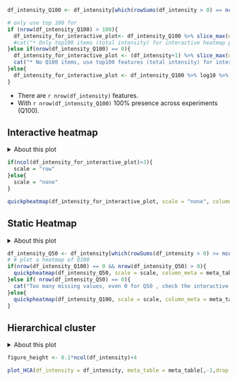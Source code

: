 
<!-- input: df_intensity, pure data.matrix with intensity -->
<!-- input optional: meta_data -->

```r
df_intensity_Q100 <- df_intensity[which(rowSums(df_intensity > 0) == ncol(df_intensity)) , , drop = FALSE] # the Q100 features/rows intensity matrix

# only use top 100 for
if (nrow(df_intensity_Q100) > 100){
  df_intensity_for_interactive_plot<- df_intensity_Q100 %>% slice_max(order_by = rowSums(.), n =100) %>% log10 %>%  as.matrix()
  #cat("* Only top100 items (total intensity) for interactive heatmap plotting")
}else if(nrow(df_intensity_Q100) == 0){
  df_intensity_for_interactive_plot <- (df_intensity+1) %>% slice_max(order_by = rowSums(.), n =100) %>%  log10 %>% as.matrix()
  cat("* No Q100 items, use top100 features (total intensity) for interactive heatmap plotting")
}else{
  df_intensity_for_interactive_plot <- df_intensity_Q100 %>% log10 %>%  as.matrix()
}

```

* There are `r nrow(df_intensity)` features.
* With `r nrow(df_intensity_Q100)` 100% presence across experiments (Q100).

## Interactive heatmap

<details>

  <summary>About this plot</summary>
  
  * If there are more than 100 Q100 features, only the top100 will be used for this interactive plot
  * if there are no Q100 features, top100 will be used with +1 
  * data is transformed by log10
  * Scale on feature wise to be mean as 0, and sd as 1
  * plot was generated by heatmaply::heatmaply

</details>


```r

if(ncol(df_intensity_for_interactive_plot)>3){
  scale = "row"
}else{
  scale = "none"
}

quickpheatmap(df_intensity_for_interactive_plot, scale = "none", column_meta = meta_table, interactive  = TRUE )


```

## Static Heatmap

<details>

  <summary>About this plot</summary>
  
  * All Q100 features are used for this static plot, if there are no Q100, Q50 will be used, by +1
  * transform by log10
  * Scale on feature wise to be mean as 0, and sd as 1
  * Plot was generated by complexheatmap::pheatmap

</details>


```r

df_intensity_Q50 <- df_intensity[which(rowSums(df_intensity > 0) >= ncol(df_intensity)*0.5) , , drop = FALSE]
# # plot a heatmap of Q100
if(nrow(df_intensity_Q100) == 0 && nrow(df_intensity_Q50) > 0){
  quickpheatmap(df_intensity_Q50, scale = scale, column_meta = meta_table )
}else if( nrow(df_intensity_Q50) == 0){
  cat("Too many missing values, even 0 for Q50 , check the interactive plot of the top 100 features ")
}else{
  quickpheatmap(df_intensity_Q100, scale = scale, column_meta = meta_table )
}

```

## Hierarchical cluster

<details>

  <summary>About this plot</summary>
  
  * All intensity values +1
  * transform by log10
  * Scale on feature wise to be mean as 0, and sd as 1
  * Calculate the distance between features, using euclidean method
  * Do Hierarchical cluster analysis, with method = "complete"
  
</details>



```r
figure_height <- 0.1*ncol(df_intensity)+4

```

```r

plot_HCA(df_intensity = df_intensity, meta_table = meta_table[,-1,drop = FALSE])# delete the experiment column, only keep the grouping columns

```






